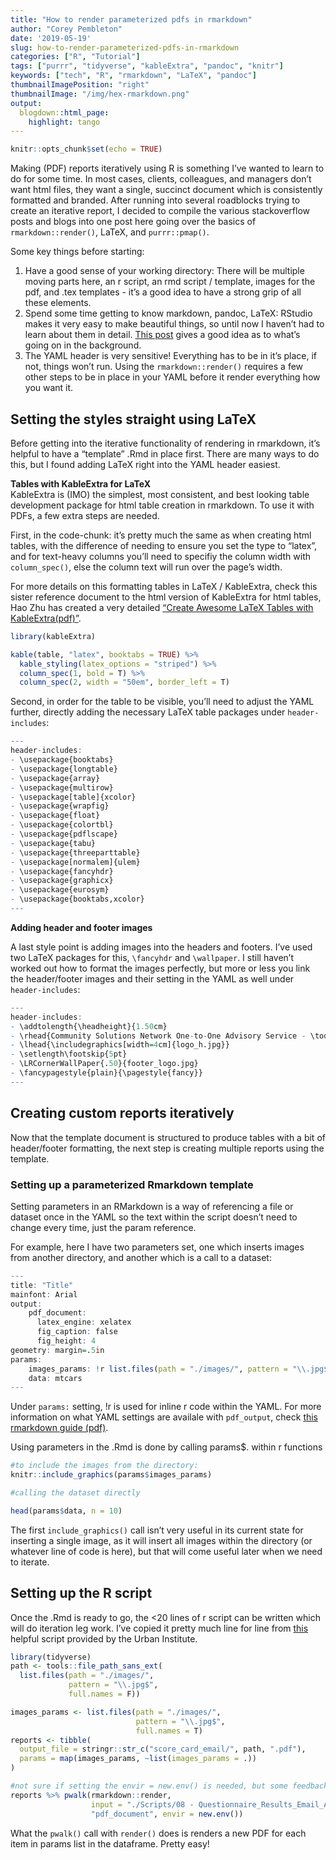 ```yaml
---
title: "How to render parameterized pdfs in rmarkdown" 
author: "Corey Pembleton"
date: '2019-05-19'
slug: how-to-render-parameterized-pdfs-in-rmarkdown
categories: ["R", "Tutorial"]
tags: ["purrr", "tidyverse", "kableExtra", "pandoc", "knitr"]
keywords: ["tech", "R", "rmarkdown", "LaTeX", "pandoc"]
thumbnailImagePosition: "right"
thumbnailImage: "/img/hex-rmarkdown.png"
output:
  blogdown::html_page:
    highlight: tango
---
```

```r
knitr::opts_chunk$set(echo = TRUE)
```


Making (PDF) reports iteratively using R is something I've wanted to learn to do for some time. In most cases, clients, colleagues, and managers don't want html files, they want a single, succinct document which is consistently formatted and branded. After running into several roadblocks trying to create an iterative report, I decided to compile the various stackoverflow posts and blogs into one post here going over the basics of ```rmarkdown::render()```, LaTeX, and ```purrr::pmap()```.

Some key things before starting:  

1. Have a good sense of your working directory: There will be multiple moving parts here, an r script, an rmd script / template, images for the pdf, and .tex templates - it's a good idea to have a strong grip of all these elements.
2. Spend some time getting to know markdown, pandoc, LaTeX: RStudio makes it very easy to make beautiful things, so until now I haven't had to learn about them in detail. [This post](https://stackoverflow.com/questions/40563479/relationship-between-r-markdown-knitr-pandoc-and-bookdown) gives a good idea as to what's going on in the background. 
3. The YAML header is very sensitive! Everything has to be in it's place, if not, things won't run. Using the ```rmarkdown::render()``` requires a few other steps to be in place in your YAML before it render everything how you want it.

## Setting the styles straight using LaTeX  

Before getting into the iterative functionality of rendering in rmarkdown, it's helpful to have a "template" .Rmd in place first. There are many ways to do this, but I found adding LaTeX right into the YAML header easiest. 

**Tables with KableExtra for LaTeX**  
KableExtra is (IMO) the simplest, most consistent, and best looking table development package for html table creation in rmarkdown. To use it with PDFs, a few extra steps are needed.

First, in the code-chunk: it's pretty much the same as when creating html tables, with the difference of needing to ensure you set the type to "latex", and for text-heavy columns you'll need to specifiy the column width with ```column_spec()```, else the column text will run over the page's width.

For more details on this formatting tables in LaTeX / KableExtra, check this sister reference document to the html version of KableExtra for html tables, Hao Zhu has created a very detailed ["Create Awesome LaTeX Tables with KableExtra(pdf)"](http://haozhu233.github.io/kableExtra/awesome_table_in_pdf.pdf). 

```r
library(kableExtra)

kable(table, "latex", booktabs = TRUE) %>% 
  kable_styling(latex_options = "striped") %>% 
  column_spec(1, bold = T) %>% 
  column_spec(2, width = "50em", border_left = T)
```

Second, in order for the table to be visible, you'll need to adjust the YAML further, directly adding the necessary LaTeX table packages under  ```header-includes```:

```r
---
header-includes:
- \usepackage{booktabs}
- \usepackage{longtable}
- \usepackage{array}
- \usepackage{multirow}
- \usepackage[table]{xcolor}
- \usepackage{wrapfig}
- \usepackage{float}
- \usepackage{colortbl}
- \usepackage{pdflscape}
- \usepackage{tabu}
- \usepackage{threeparttable}
- \usepackage[normalem]{ulem}
- \usepackage{fancyhdr}
- \usepackage{graphicx}
- \usepackage{eurosym}
- \usepackage{booktabs,xcolor} 
---
```

**Adding header and footer images**  

A last style point is adding images into the headers and footers. I've used two LaTeX packages for this, ```\fancyhdr``` and ```\wallpaper```. I still haven't worked out how to format the images perfectly, but more or less you link the header/footer images and their setting in the YAML as well under ```header-includes```:

```r
---
header-includes:
- \addtolength{\headheight}{1.50cm}
- \rhead{Community Solutions Network One-to-One Advisory Service - \today} 
- \lhead{\includegraphics[width=4cm]{logo_h.jpg}} 
- \setlength\footskip{5pt}
- \LRCornerWallPaper{.50}{footer_logo.jpg}
- \fancypagestyle{plain}{\pagestyle{fancy}}
---
```


## Creating custom reports iteratively  

Now that the template document is structured to produce tables with a bit of header/footer formatting, the next step is creating multiple reports using the template.

### Setting up a parameterized Rmarkdown template

Setting parameters in an RMarkdown is a way of referencing a file or dataset once in the YAML so the text within the script doesn't need to change every time, just the param reference.

For example, here I have two parameters set, one which inserts images from another directory, and another which is a call to a dataset:

```r

---
title: "Title"
mainfont: Arial
output:
    pdf_document:
      latex_engine: xelatex
      fig_caption: false
      fig_height: 4
geometry: margin=.5in
params:
    images_params: !r list.files(path = "./images/", pattern = "\\.jpg$", full.names = TRUE)
    data: mtcars
---

```

Under ```params:``` setting, !r is used for inline r code within the YAML.
For more information on what YAML settings are availale with ```pdf_output```, check [this rmarkdown guide (pdf)](www.rstudio.com%2Fwp-content%2Fuploads%2F2015%2F03%2Frmarkdown-reference.pdf).  


Using parameters in the .Rmd is done by calling params$. within r functions

```r

#to include the images from the directory:
knitr::include_graphics(params$images_params)

#calling the dataset directly

head(params$data, n = 10)
```

The first ```include_graphics()``` call isn't very useful in its current state for inserting a single image, as it will insert all images within the directory (or whatever line of code is here), but that will come useful later when we need to iterate.

## Setting up the R script  

Once the .Rmd is ready to go, the <20 lines of r script can be written which will do iteration leg work. I've copied it pretty much line for line from [this](https://medium.com/@urban_institute/iterated-fact-sheets-with-r-markdown-d685eb4eafce) helpful script provided by the Urban Institute.

```r
library(tidyverse)
path <- tools::file_path_sans_ext(
  list.files(path = "./images/",
             pattern = "\\.jpg$",
             full.names = F))

images_params <- list.files(path = "./images/",
                            pattern = "\\.jpg$", 
                            full.names = T)
reports <- tibble(
  output_file = stringr::str_c("score_card_email/", path, ".pdf"),
  params = map(images_params, ~list(images_params = .))
)

#not sure if setting the envir = new.env() is needed, but some feedback on SO gave this solution
reports %>% pwalk(rmarkdown::render, 
                  input = "./Scripts/08 - Questionnaire_Results_Email_Attachment.Rmd",
                  "pdf_document", envir = new.env())
```

What the ```pwalk()``` call with ```render()```  does is renders a new PDF for each item in params list in the dataframe. Pretty easy!










